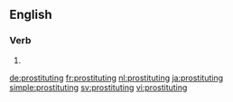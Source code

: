 ==English==

===Verb===
{{head|en|present participle}}

# {{present participle of|prostitute|lang=en}}

[[de:prostituting]]
[[fr:prostituting]]
[[nl:prostituting]]
[[ja:prostituting]]
[[simple:prostituting]]
[[sv:prostituting]]
[[vi:prostituting]]